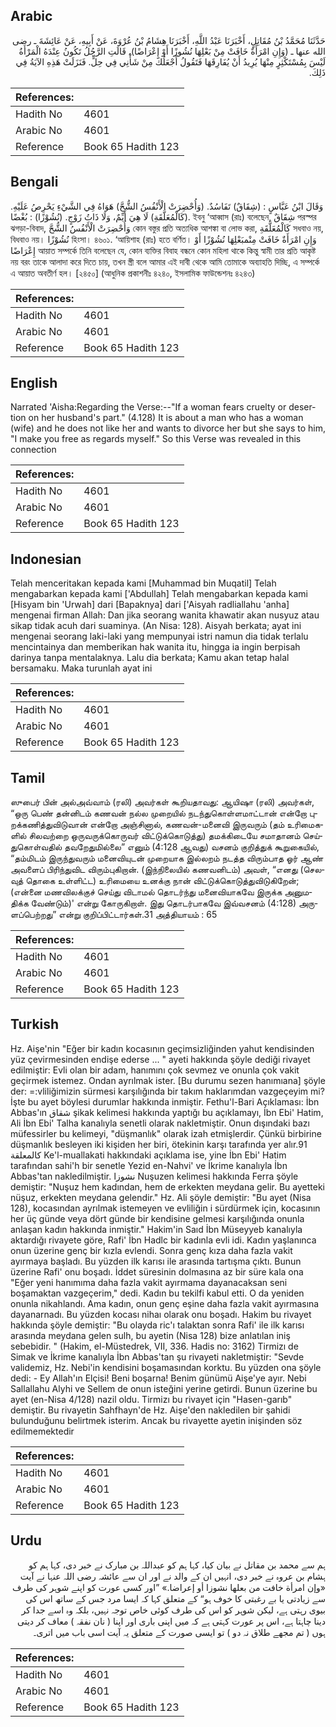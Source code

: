 ## Arabic


<div dir="rtl" lang="ar" style={{fontSize:'larger',backgroundColor:'#f8f9fa',padding:20}}>
حَدَّثَنَا مُحَمَّدُ بْنُ مُقَاتِلٍ، أَخْبَرَنَا عَبْدُ اللَّهِ، أَخْبَرَنَا هِشَامُ بْنُ عُرْوَةَ، عَنْ أَبِيهِ، عَنْ عَائِشَةَ ـ رضى الله عنها ـ ‏(‏وَإِنِ امْرَأَةٌ خَافَتْ مِنْ بَعْلِهَا نُشُوزًا أَوْ إِعْرَاضًا‏)‏‏.‏ قَالَتِ الرَّجُلُ تَكُونُ عِنْدَهُ الْمَرْأَةُ لَيْسَ بِمُسْتَكْثِرٍ مِنْهَا يُرِيدُ أَنْ يُفَارِقَهَا فَتَقُولُ أَجْعَلُكَ مِنْ شَأْنِي فِي حِلٍّ‏.‏ فَنَزَلَتْ هَذِهِ الآيَةُ فِي ذَلِكَ‏.‏
</div>
<div style={{backgroundColor:'#f8f9fa',padding:20, marginBottom: 10}}><table> <thead> <tr> <th>References:</th> <th></th> </tr> </thead> <tbody><tr><td>Hadith No</td><td>4601</td></tr><tr><td>Arabic No</td><td>4601</td></tr><tr><td>Reference</td><td>Book 65 Hadith 123</td></tr></tbody></table></div>

## Bengali


<div dir="ltr" lang="bn" style={{fontSize:'larger',backgroundColor:'#f8f9fa',padding:20}}>
وَقَالَ ابْنُ عَبَّاسٍ : (شِقَاقٌ) تَفَاسُدٌ. (وَأُحْضِرَتْ الْأَنْفُسُ الشُّحَّ) هَوَاهُ فِي الشَّيْءِ يَحْرِصُ عَلَيْهِ. (كَالْمُعَلَّقَةِ) لَا هِيَ أَيِّمٌ، وَلَا ذَاتُ زَوْجٍ. (نُشُوْزًا) : بُغْضًا. ইবনু ‘আব্বাস (রাঃ) বলেছেন, شِقَاقٌ পরস্পর ঝগড়া-বিবাদ, وَأُحْضِرَتْ الْأَنْفُسُ الشُّحَّ কোন বস্তুর প্রতি অত্যধিক আশঙ্কা বা লোভ করা, كَالْمُعَلَّقَةِ সধবাও নয়, বিধবাও নয়। نُشُوْزًا হিংসা। ৪৬০১. ‘আয়িশাহ (রাঃ) হতে বর্ণিত। وَإِنِ امْرَأَةٌ خَافَتْ مِنْمبَعْلِهَا نُشُوْزًا أَوْ إِعْرَاضًا আয়াত সম্পর্কে তিনি বলেছেন যে, কোন ব্যক্তির বিবাহ বন্ধনে কোন মহিলা থাকে কিন্তু স্বামী তার প্রতি আকৃষ্ট নয় বরং তাকে আলাদা করে দিতে চায়, তখন স্ত্রী বলে আমার এই দাবী থেকে আমি তোমাকে অব্যাহতি দিচ্ছি, এ সম্পর্কে এ আয়াত অবতীর্ণ হল। [২৪৫০] (আধুনিক প্রকাশনীঃ ৪২৪০, ইসলামিক ফাউন্ডেশনঃ ৪২৪৩)
</div>
<div style={{backgroundColor:'#f8f9fa',padding:20, marginBottom: 10}}><table> <thead> <tr> <th>References:</th> <th></th> </tr> </thead> <tbody><tr><td>Hadith No</td><td>4601</td></tr><tr><td>Arabic No</td><td>4601</td></tr><tr><td>Reference</td><td>Book 65 Hadith 123</td></tr></tbody></table></div>

## English


<div dir="ltr" lang="en" style={{fontSize:'larger',backgroundColor:'#f8f9fa',padding:20}}>
Narrated 'Aisha:Regarding the Verse:--"If a woman fears cruelty or desertion on her husband's part." (4.128) It is about a man who has a woman (wife) and he does not like her and wants to divorce her but she says to him, "I make you free as regards myself." So this Verse was revealed in this connection
</div>
<div style={{backgroundColor:'#f8f9fa',padding:20, marginBottom: 10}}><table> <thead> <tr> <th>References:</th> <th></th> </tr> </thead> <tbody><tr><td>Hadith No</td><td>4601</td></tr><tr><td>Arabic No</td><td>4601</td></tr><tr><td>Reference</td><td>Book 65 Hadith 123</td></tr></tbody></table></div>

## Indonesian


<div dir="ltr" lang="id" style={{fontSize:'larger',backgroundColor:'#f8f9fa',padding:20}}>
Telah menceritakan kepada kami [Muhammad bin Muqatil] Telah mengabarkan kepada kami ['Abdullah] Telah mengabarkan kepada kami [Hisyam bin 'Urwah] dari [Bapaknya] dari ['Aisyah radliallahu 'anha] mengenai firman Allah: Dan jika seorang wanita khawatir akan nusyuz atau sikap tidak acuh dari suaminya. (An Nisa: 128). Aisyah berkata; ayat ini mengenai seorang laki-laki yang mempunyai istri namun dia tidak terlalu mencintainya dan memberikan hak wanita itu, hingga ia ingin berpisah darinya tanpa mentalaknya. Lalu dia berkata; Kamu akan tetap halal bersamaku. Maka turunlah ayat ini
</div>
<div style={{backgroundColor:'#f8f9fa',padding:20, marginBottom: 10}}><table> <thead> <tr> <th>References:</th> <th></th> </tr> </thead> <tbody><tr><td>Hadith No</td><td>4601</td></tr><tr><td>Arabic No</td><td>4601</td></tr><tr><td>Reference</td><td>Book 65 Hadith 123</td></tr></tbody></table></div>

## Tamil


<div dir="ltr" lang="ta" style={{fontSize:'larger',backgroundColor:'#f8f9fa',padding:20}}>
ஸுபைர் பின் அல்அவ்வாம் (ரலி) அவர்கள் கூறியதாவது: ஆயிஷா (ரலி) அவர்கள், “ஒரு பெண் தன்னிடம் கணவன் நல்ல முறையில் நடந்துகொள்ளமாட்டான் என்றோ புறக்கணித்துவிடுவான் என்றோ அஞ்சினால், கணவன்-மனைவி இருவரும் (தம் உரிமைகளில் சிலவற்றை ஒருவருக்கொருவர் விட்டுக்கொடுத்து) தமக்கிடையே சமாதானம் செய்துகொள்வதில் தவறேதுமில்லை” எனும் (4:128 ஆவது) வசனம் குறித்துக் கூறுகையில், “தம்மிடம் இருந்துவரும் மனைவியுடன் முறையாக இல்லறம் நடத்த விரும்பாத ஓர் ஆண் அவளைப் பிரிந்துவிட விரும்புகிறான். (இந்நிலையில் கணவனிடம்) அவள், “எனது (செலவுத் தொகை உள்ளிட்ட) உரிமையை உனக்கு நான் விட்டுக்கொடுத்துவிடுகிறேன்; (என்னை மணவிலக்குச் செய்து விடாமல் தொடர்ந்து மனைவியாகவே இருக்க அனுமதிக்க வேண்டும்)' என்று கோருகிறாள். இது தொடர்பாகவே இவ்வசனம் (4:128) அருளப்பெற்றது” என்று குறிப்பிட்டார்கள்.31 அத்தியாயம் : 65
</div>
<div style={{backgroundColor:'#f8f9fa',padding:20, marginBottom: 10}}><table> <thead> <tr> <th>References:</th> <th></th> </tr> </thead> <tbody><tr><td>Hadith No</td><td>4601</td></tr><tr><td>Arabic No</td><td>4601</td></tr><tr><td>Reference</td><td>Book 65 Hadith 123</td></tr></tbody></table></div>

## Turkish


<div dir="ltr" lang="tr" style={{fontSize:'larger',backgroundColor:'#f8f9fa',padding:20}}>
Hz. Aişe'nin "Eğer bir kadın kocasının geçimsizliğinden yahut kendisinden yüz çevirmesinden endişe ederse ... " ayeti hakkında şöyle dediği rivayet edilmiştir: Evli olan bir adam, hanımını çok sevmez ve onunla çok vakit geçirmek istemez. Ondan ayrılmak ister. [Bu durumu sezen hanımıana] şöyle der: =:vliliğimizin sürmesi karşılığında bir takım haklarımdan vazgeçeyim mi? İşte bu ayet böylesi durumlar hakkında inmiştir. Fethu'l-Bari Açıklaması: İbn Abbas'ın شقاق şikak kelimesi hakkında yaptığı bu açıklamayı, İbn Ebi' Hatim, Ali İbn Ebi' Talha kanalıyla senetli olarak nakletmiştir. Onun dışındaki bazı müfessirler bu kelimeyi, "düşmanlık" olarak izah etmişlerdir. Çünkü birbirine düşmanlık besleyen iki kişiden her biri, ötekinin karşı tarafında yer alır.91 كالمعلقة Ke'l-muallakati hakkındaki açıklama ise, yine İbn Ebi' Hatim tarafından sahi'h bir senetle Yezid en-Nahvi' ve İkrime kanalıyla İbn Abbas'tan nakledilmiştir. نشوزا Nuşuzen kelimesi hakkında Ferra şöyle demiştir: "Nuşuz hem kadından, hem de erkekten meydana gelir. Bu ayetteki nüşuz, erkekten meydana gelendir." Hz. Ali şöyle demiştir: "Bu ayet (Nisa 128), kocasından ayrılmak istemeyen ve evliliğin i sürdürmek için, kocasının her üç günde veya dört günde bir kendisine gelmesi karşılığında onunla anlaşan kadın hakkında inmiştir." Hakim'in Saıd İbn Müseyyeb kanalıyla aktardığı rivayete göre, Rafi' İbn Hadlc bir kadınla evli idi. Kadın yaşlanınca onun üzerine genç bir kızla evlendi. Sonra genç kıza daha fazla vakit ayırmaya başladı. Bu yüzden ilk karısı ile arasında tartışma çıktı. Bunun üzerine Rafi' onu boşadı. İddet süresinin dolmasına az bir süre kala ona "Eğer yeni hanımıma daha fazla vakit ayırmama dayanacaksan seni boşamaktan vazgeçerim," dedi. Kadın bu tekilfi kabul etti. O da yeniden onunla nikahlandı. Ama kadın, onun genç eşine daha fazla vakit ayırmasına dayanarnadı. Bu yüzden kocası nihaı olarak onu boşadı. Hakim bu rivayet hakkında şöyle demiştir: "Bu olayda ric'ı talaktan sonra Rafi' ile ilk karısı arasında meydana gelen sulh, bu ayetin (Nisa 128) bize anlatılan iniş sebebidir. " (Hakim, el-Müstedrek, VII, 336. Hadis no: 3162) Tirmizı de Simak ve İkrime kanalıyla İbn Abbas'tan şu rivayeti nakletmiştir: "Sevde validemiz, Hz. Nebi'in kendisini boşamasından korktu. Bu yüzden ona şöyle dedi: - Ey Allah'ın Elçisi! Beni boşarna! Benim günümü Aişe'ye ayır. Nebi Sallallahu Alyhi ve Sellem de onun isteğini yerine getirdi. Bunun üzerine bu ayet (en-Nisa 4/128) nazil oldu. Tirmizı bu rivayet için "Hasen-garıb" demiştir. Bu rivayetin Sahfhayn'de Hz. Aişe'den nakledilen bir şahidi bulunduğunu belirtmek isterim. Ancak bu rivayette ayetin inişinden söz edilmemektedir
</div>
<div style={{backgroundColor:'#f8f9fa',padding:20, marginBottom: 10}}><table> <thead> <tr> <th>References:</th> <th></th> </tr> </thead> <tbody><tr><td>Hadith No</td><td>4601</td></tr><tr><td>Arabic No</td><td>4601</td></tr><tr><td>Reference</td><td>Book 65 Hadith 123</td></tr></tbody></table></div>

## Urdu


<div dir="rtl" lang="ur" style={{fontSize:'larger',backgroundColor:'#f8f9fa',padding:20}}>
ہم سے محمد بن مقاتل نے بیان کیا، کہا ہم کو عبداللہ بن مبارک نے خبر دی، کہا ہم کو ہشام بن عروہ نے خبر دی، انہیں ان کے والد نے اور ان سے عائشہ رضی اللہ عنہا نے آیت «وإن امرأة خافت من بعلها نشوزا أو إعراضا‏‏‏.‏» ”اور کسی عورت کو اپنے شوہر کی طرف سے زیادتی یا بے رغبتی کا خوف ہو“ کے متعلق کہا کہ ایسا مرد جس کے ساتھ اس کی بیوی رہتی ہے، لیکن شوہر کو اس کی طرف کوئی خاص توجہ نہیں، بلکہ وہ اسے جدا کر دینا چاہتا ہے، اس پر عورت کہتی ہے کہ میں اپنی باری اور اپنا ( نان نفقہ ) معاف کر دیتی ہوں ( تم مجھے طلاق نہ دو ) تو ایسی صورت کے متعلق یہ آیت اسی باب میں اتری۔
</div>
<div style={{backgroundColor:'#f8f9fa',padding:20, marginBottom: 10}}><table> <thead> <tr> <th>References:</th> <th></th> </tr> </thead> <tbody><tr><td>Hadith No</td><td>4601</td></tr><tr><td>Arabic No</td><td>4601</td></tr><tr><td>Reference</td><td>Book 65 Hadith 123</td></tr></tbody></table></div>